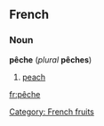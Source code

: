 ==French==
===Noun===
'''pêche''' (''plural'' '''pêches''')

#[[peach]]

[[Category: French fruits]]

[[fr:pêche]]